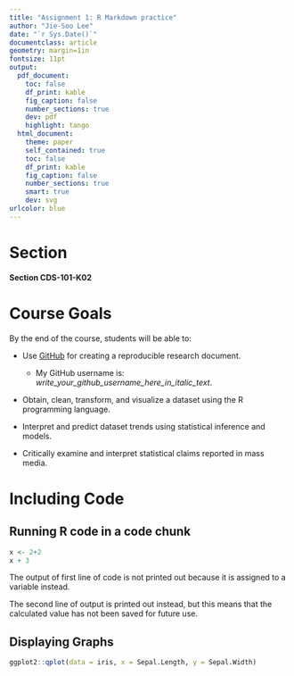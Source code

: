 ```yaml
---
title: "Assignment 1: R Markdown practice"
author: "Jie-Soo Lee"
date: "`r Sys.Date()`"
documentclass: article
geometry: margin=1in
fontsize: 11pt
output:
  pdf_document:
    toc: false
    df_print: kable
    fig_caption: false
    number_sections: true
    dev: pdf
    highlight: tango
  html_document:
    theme: paper
    self_contained: true
    toc: false
    df_print: kable
    fig_caption: false
    number_sections: true
    smart: true
    dev: svg
urlcolor: blue
---
```


<!-- Write your Markdown below this line -->

# Section
**Section CDS-101-K02**

# Course Goals
By the end of the course, students will be able to:  

* Use [GitHub](https://github.com/) for creating a reproducible research document.  
    + My GitHub username is: *write_your_github_username_here_in_italic_text*.  
    
* Obtain, clean, transform, and visualize a dataset using the R programming language.  

* Interpret and predict dataset trends using statistical inference and models.  

* Critically examine and interpret statistical claims reported in mass media.  

# Including Code
## Running R code in a code chunk
```r
x <- 2+2
x + 3
```
The output of first line of code is not printed out because it is assigned to a variable instead. 
  
The second line of output is printed out instead, but this means that the calculated value has not been saved for future use.

## Displaying Graphs
```r
ggplot2::qplot(data = iris, x = Sepal.Length, y = Sepal.Width)
```
